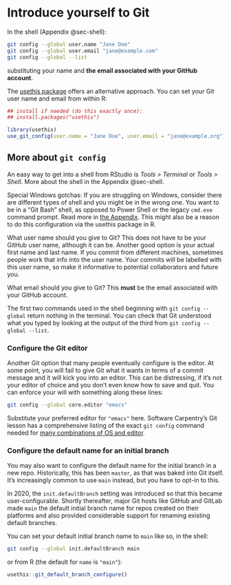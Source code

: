 # Introduce yourself to Git {#sec-hello-git}

In the shell (Appendix @sec-shell):

``` bash
git config --global user.name "Jane Doe"
git config --global user.email "jane@example.com"
git config --global --list
```

substituting your name and **the email associated with your GitHub account**.

The [usethis package](https://usethis.r-lib.org) offers an alternative approach. You can set your Git user name and email from within R:

```r
## install if needed (do this exactly once):
## install.packages("usethis")

library(usethis)
use_git_config(user.name = "Jane Doe", user.email = "jane@example.org")
```

## More about `git config`

An easy way to get into a shell from RStudio is *Tools \> Terminal* or *Tools \> Shell*. More about the shell in the Appendix @sec-shell.

Special Windows gotchas: If you are struggling on Windows, consider there are different types of shell and you might be in the wrong one. You want to be in a "Git Bash" shell, as opposed to Power Shell or the legacy `cmd.exe` command prompt. Read more in [the Appendix](#sec-windows-shell-hell). This might also be a reason to do this configuration via the usethis package in R.

What user name should you give to Git? This does not have to be your GitHub user name, although it can be. Another good option is your actual first name and last name. If you commit from different machines, sometimes people work that info into the user name. Your commits will be labelled with this user name, so make it informative to potential collaborators and future you.

What email should you give to Git? This **must** be the email associated with your GitHub account.

The first two commands used in the shell beginning with `git config --global` return nothing in the terminal. You can check that Git understood what you typed by looking at the output of the third from `git config --global --list`.

### Configure the Git editor {#sec-git-editor}

Another Git option that many people eventually configure is the editor. At some point, you will fail to give Git what it wants in terms of a commit message and it will kick you into an editor. This can be distressing, if it's not your editor of choice and you don't even know how to save and quit. You can enforce your will with something along these lines:

``` bash
git config --global core.editor "emacs"
```

Substitute your preferred editor for `"emacs"` here. Software Carpentry's Git lesson has a comprehensive listing of the exact `git config` command needed for [many combinations of OS and editor](https://swcarpentry.github.io/git-novice/02-setup.html).

### Configure the default name for an initial branch

You may also want to configure the default name for the initial branch in a new repo. Historically, this has been `master`, as that was baked into Git itself. It's increasingly common to use `main` instead, but you have to opt-in to this.

In 2020, the `init.defaultBranch` setting was introduced so that this became user-configurable. Shortly thereafter, major Git hosts like GitHub and GitLab made `main` the default initial branch name for repos created on their platforms and also provided considerable support for renaming existing default branches.

You can set your default initial branch name to `main` like so, in the shell:

``` bash
git config --global init.defaultBranch main
```

or from R (the default for `name` is `"main"`):

```r
usethis::git_default_branch_configure()
```
